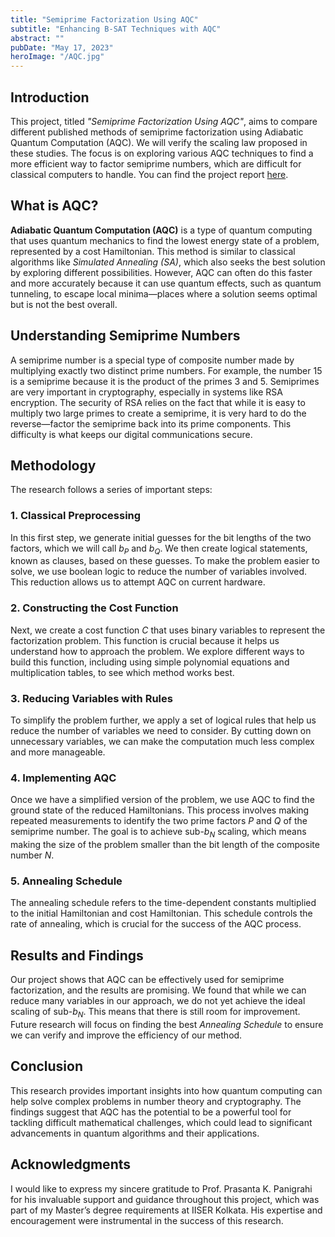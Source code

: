 ```yaml
---
title: "Semiprime Factorization Using AQC"
subtitle: "Enhancing B-SAT Techniques with AQC"
abstract: ""
pubDate: "May 17, 2023"
heroImage: "/AQC.jpg"
---
```


## Introduction

This project, titled _"Semiprime Factorization Using AQC"_, aims to compare different published methods of semiprime factorization using Adiabatic Quantum Computation (AQC). We will verify the scaling law proposed in these studies. The focus is on exploring various AQC techniques to find a more efficient way to factor semiprime numbers, which are difficult for classical computers to handle. You can find the project report [here](/semiprime_orig.pdf).

## What is AQC?

**Adiabatic Quantum Computation (AQC)** is a type of quantum computing that uses quantum mechanics to find the lowest energy state of a problem, represented by a cost Hamiltonian. This method is similar to classical algorithms like _Simulated Annealing (SA)_, which also seeks the best solution by exploring different possibilities. However, AQC can often do this faster and more accurately because it can use quantum effects, such as quantum tunneling, to escape local minima—places where a solution seems optimal but is not the best overall.

## Understanding Semiprime Numbers

A semiprime number is a special type of composite number made by multiplying exactly two distinct prime numbers. For example, the number 15 is a semiprime because it is the product of the primes 3 and 5. Semiprimes are very important in cryptography, especially in systems like RSA encryption. The security of RSA relies on the fact that while it is easy to multiply two large primes to create a semiprime, it is very hard to do the reverse—factor the semiprime back into its prime components. This difficulty is what keeps our digital communications secure.

## Methodology

The research follows a series of important steps:

### 1. Classical Preprocessing

In this first step, we generate initial guesses for the bit lengths of the two factors, which we will call $b_P$ and $b_Q$. We then create logical statements, known as clauses, based on these guesses. To make the problem easier to solve, we use boolean logic to reduce the number of variables involved. This reduction allows us to attempt AQC on current hardware.

### 2. Constructing the Cost Function

Next, we create a cost function $C$ that uses binary variables to represent the factorization problem. This function is crucial because it helps us understand how to approach the problem. We explore different ways to build this function, including using simple polynomial equations and multiplication tables, to see which method works best.

### 3. Reducing Variables with Rules

To simplify the problem further, we apply a set of logical rules that help us reduce the number of variables we need to consider. By cutting down on unnecessary variables, we can make the computation much less complex and more manageable.

### 4. Implementing AQC

Once we have a simplified version of the problem, we use AQC to find the ground state of the reduced Hamiltonians. This process involves making repeated measurements to identify the two prime factors $P$ and $Q$ of the semiprime number. The goal is to achieve sub-$b_N$ scaling, which means making the size of the problem smaller than the bit length of the composite number $N$.

### 5. Annealing Schedule

The annealing schedule refers to the time-dependent constants multiplied to the initial Hamiltonian and cost Hamiltonian. This schedule controls the rate of annealing, which is crucial for the success of the AQC process.

## Results and Findings

Our project shows that AQC can be effectively used for semiprime factorization, and the results are promising. We found that while we can reduce many variables in our approach, we do not yet achieve the ideal scaling of sub-$b_N$. This means that there is still room for improvement. Future research will focus on finding the best _Annealing Schedule_ to ensure we can verify and improve the efficiency of our method.

## Conclusion

This research provides important insights into how quantum computing can help solve complex problems in number theory and cryptography. The findings suggest that AQC has the potential to be a powerful tool for tackling difficult mathematical challenges, which could lead to significant advancements in quantum algorithms and their applications.

## Acknowledgments

I would like to express my sincere gratitude to Prof. Prasanta K. Panigrahi for his invaluable support and guidance throughout this project, which was part of my Master’s degree requirements at IISER Kolkata. His expertise and encouragement were instrumental in the success of this research.
